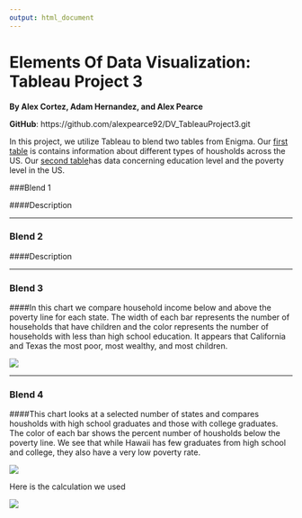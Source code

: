```yaml
---
output: html_document
---
```

Elements Of Data Visualization: Tableau Project 3
===
__By Alex Cortez, Adam Hernandez, and Alex Pearce__

__GitHub__: https://github.com/alexpearce92/DV_TableauProject3.git

In this project, we utilize Tableau to blend two tables from Enigma. Our [first table](https://app.enigma.io/table/us.gov.census.acs.2007.1yr.children-relationship.household-type-including-living-alone-by-relationship?row=0&col=0&page=1) is contains information about different types of housholds across the US. Our [second table](https://app.enigma.io/table/us.gov.census.acs.2007.1yr.educational-attainment.poverty-status-by-sex-by-educational-attainment?row=0&col=12&page=1&documentView=false)has data concerning education level and the poverty level in the US.

###Blend 1

####Description

<!--![](./example.png)-->

***

### Blend 2

####Description

<!--![](./example.png)-->

***

### Blend 3

####In this chart we compare household income below and above the poverty line for each state. The width of each bar represents the number of households that have children and the color represents the number of households with less than high school education. It appears that California and Texas the most poor, most wealthy, and most children.

![](./Blend3.png)

***

### Blend 4

####This chart looks at a selected number of states and compares housholds with high school graduates and those with college graduates. The color of each bar shows the percent number of housholds below the poverty line. We see that while Hawaii has few graduates from high school and college, they also have a very low poverty rate. 

![](./Blend4.png)

Here is the calculation we used

![](./Blend4Calc.png)
